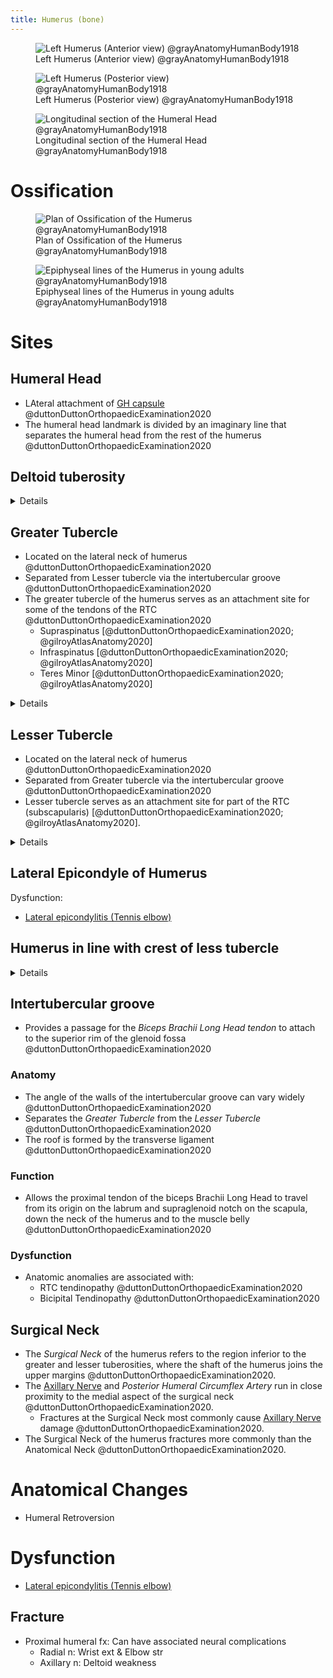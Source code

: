 ```yaml
---
title: Humerus (bone)
---
```


![Left Humerus (Anterior view) @grayAnatomyHumanBody1918](/The Archive/Images/Gray anatomy 1918 images/Osteology/image207 gray1918 Left humerus. Anterior view.gif){#fig-gray1918-image207}

![Left Humerus (Posterior view) @grayAnatomyHumanBody1918](/The Archive/Images/Gray anatomy 1918 images/Osteology/image208 gray1918 Left humerus. Posterior view.gif){#fig-gray1918-image208}

![Longitudinal section of the Humeral Head @grayAnatomyHumanBody1918](/The Archive/Images/Gray anatomy 1918 images/Osteology/image209 gray1918 Longitudinal section of head of left humerus.gif){#fig-gray1918-image209}


# Ossification

![Plan of Ossification of the Humerus @grayAnatomyHumanBody1918](/The Archive/Images/Gray anatomy 1918 images/Osteology/image210 gray1918 Plan of ossification of the humerus.gif){#fig-gray1918-image210}

![Epiphyseal lines of the Humerus in young adults @grayAnatomyHumanBody1918](/The Archive/Images/Gray anatomy 1918 images/Osteology/image211 gray1918 Epiphysial lines of humerus in a young adult. Anterior aspect. The lines of attachment of the articular capsules are in blue.gif){#fig-gray1918-fig211}

# Sites

## Humeral Head

- LAteral attachment of [GH capsule]({{< var ref-glenohumeral-joint.capsule >}}) @duttonDuttonOrthopaedicExamination2020 
- The humeral head landmark is divided by an imaginary line that separates the humeral head from the rest of the humerus @duttonDuttonOrthopaedicExamination2020

## Deltoid tuberosity

<details>

| Muscle  | Origin | Insertion | Nerve | Action |
|------|--------|-------|----------|--------|
| [Anterior Deltoid]({{< var ref-deltoid-muscle-anterior.path >}}) | {{< var ref-deltoid-muscle-anterior.origin >}} | {{< var ref-deltoid-muscle-anterior.insertion >}} | {{< var ref-deltoid-muscle-anterior.nerve >}} | {{< var ref-deltoid-muscle-anterior.action >}} |
| [Lateral Deltoid]({{< var ref-deltoid-muscle-lateral.path >}}) | {{< var ref-deltoid-muscle-lateral.origin >}} | {{< var ref-deltoid-muscle-lateral.insertion >}} | {{< var ref-deltoid-muscle-lateral.nerve >}} | {{< var ref-deltoid-muscle-lateral.action >}} |
| [Posterior Deltoid]({{< var ref-deltoid-muscle-posterior.path >}}) | {{< var ref-deltoid-muscle-posterior.origin >}} | {{< var ref-deltoid-muscle-posterior.insertion >}} | {{< var ref-deltoid-muscle-posterior.nerve >}} | {{< var ref-deltoid-muscle-posterior.action >}} |

: Deltoid Muscles OIAN {.striped .hover}
</details>

## Greater Tubercle

- Located on the lateral neck of humerus @duttonDuttonOrthopaedicExamination2020 
- Separated from Lesser tubercle via the intertubercular groove @duttonDuttonOrthopaedicExamination2020 
- The greater tubercle of the humerus serves as an attachment site for some of the tendons of the RTC @duttonDuttonOrthopaedicExamination2020
    - Supraspinatus [@duttonDuttonOrthopaedicExamination2020; @gilroyAtlasAnatomy2020]
    - Infraspinatus [@duttonDuttonOrthopaedicExamination2020; @gilroyAtlasAnatomy2020]
    - Teres Minor [@duttonDuttonOrthopaedicExamination2020; @gilroyAtlasAnatomy2020]




<details>

| Muscle  | Origin | Insertion | Nerve | Action |
|------|--------|-------|----------|--------|
| [Supraspinatus]({{< var ref-supraspinatus.path >}}) | {{< var ref-supraspinatus.origin >}} | {{< var ref-supraspinatus.insertion >}} | {{< var ref-supraspinatus.nerve >}} | {{< var ref-supraspinatus.action >}} |
| [Infraspinatus]({{< var ref-infraspinatus.path >}}) | {{< var ref-infraspinatus.origin >}} | {{< var ref-infraspinatus.insertion >}} | {{< var ref-infraspinatus.nerve >}} | {{< var ref-infraspinatus.action >}} |
| [Teres Minor]({{< var ref-teres-minor.path >}}) | {{< var ref-teres-minor.origin >}} | {{< var ref-teres-minor.insertion >}} | {{< var ref-teres-minor.nerve >}} | {{< var ref-teres-minor.action >}} |
:  {.striped .hover}
</details>

## Lesser Tubercle

- Located on the lateral neck of humerus @duttonDuttonOrthopaedicExamination2020 
- Separated from Greater tubercle via the intertubercular groove @duttonDuttonOrthopaedicExamination2020
- Lesser tubercle serves as an attachment site for part of the RTC (subscapularis) [@duttonDuttonOrthopaedicExamination2020; @gilroyAtlasAnatomy2020].

<details>

| Muscle  | Origin | Insertion | Nerve | Action |
|------|--------|-------|----------|--------|
| [Subscapularis]({{< var ref-subscapularis.path >}}) | {{< var ref-subscapularis.origin >}} | {{< var ref-subscapularis.insertion >}} | {{< var ref-subscapularis.nerve >}} | {{< var ref-subscapularis.action >}} |
| [Pec Major]({{< var ref-pectoralis-major.path >}}) | {{< var ref-pectoralis-major.origin >}} | {{< var ref-pectoralis-major.insertion >}} | {{< var ref-pectoralis-major.nerve >}} | {{< var ref-pectoralis-major.action >}} |
: Lesser tubercle of humerus attachment OIAN {.striped .hover}

</details>

## Lateral Epicondyle of Humerus

<!--
:::{.callout collapse="true"}
### Lesser Tubercle Muscular attachments

| Muscle  | Origin | Insertion | Nerve | Action |
|------|--------|-------|----------|--------|
| | | | | |
:::
-->

Dysfunction:

- [Lateral epicondylitis (Tennis elbow)]({{< var ref-lateral-epicondylitis.path >}})

## Humerus in line with crest of less tubercle

<details>

| Muscle  | Origin | Insertion | Nerve | Action |
|------|--------|-------|----------|--------|
| [Coracobrachialis]({{< var ref-coracobrachialis.path >}}) | {{< var ref-coracobrachialis.origin >}} | {{< var ref-coracobrachialis.insertion >}} | {{< var ref-coracobrachialis.nerve >}} | {{< var ref-coracobrachialis.action >}} |

: {.striped .hover}
</details>

## Intertubercular groove {#intertubercular-groove}

- Provides a passage for the *Biceps Brachii Long Head tendon* to attach to the superior rim of the glenoid fossa @duttonDuttonOrthopaedicExamination2020

:::{layout-ncol="3"}

### Anatomy

- The angle of the walls of the intertubercular groove can vary widely @duttonDuttonOrthopaedicExamination2020
- Separates the *Greater Tubercle* from the *Lesser Tubercle* @duttonDuttonOrthopaedicExamination2020
- The roof is formed by the transverse ligament @duttonDuttonOrthopaedicExamination2020

### Function

- Allows the proximal tendon of the biceps Brachii Long Head to travel from its origin on the labrum and supraglenoid notch on the scapula, down the neck of the humerus and to the muscle belly @duttonDuttonOrthopaedicExamination2020 

### Dysfunction

- Anatomic anomalies are associated with:
    - RTC tendinopathy @duttonDuttonOrthopaedicExamination2020
    - Bicipital Tendinopathy @duttonDuttonOrthopaedicExamination2020
:::

## Surgical Neck

- The *Surgical Neck* of the humerus refers to the region inferior to the greater and lesser tuberosities, where the shaft of the humerus joins the upper margins @duttonDuttonOrthopaedicExamination2020. 
- The [Axillary Nerve]({{< var ref-axillary-nerve.path >}}) and *Posterior Humeral Circumflex Artery* run in close proximity to the medial aspect of the surgical neck @duttonDuttonOrthopaedicExamination2020.
    - Fractures at the Surgical Neck most commonly cause [Axillary Nerve]({{< var ref-axillary-nerve.path >}}) damage @duttonDuttonOrthopaedicExamination2020.
- The Surgical Neck of the humerus fractures more commonly than the Anatomical Neck @duttonDuttonOrthopaedicExamination2020.




# Anatomical Changes

- Humeral Retroversion




# Dysfunction

- [Lateral epicondylitis (Tennis elbow)]({{< var ref-lateral-epicondylitis.path >}})

## Fracture

- Proximal humeral fx: Can have associated neural complications
    - Radial n: Wrist ext & Elbow str
    - Axillary n: Deltoid weakness

